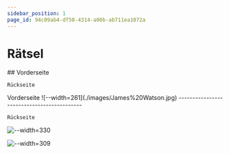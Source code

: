 ```yaml
---
sidebar_position: 1
page_id: 94c09ab4-df58-4314-a00b-ab711ea1072a
---
```



# Rätsel

<AdventureOptions>
  <AdventureOption label="![--width=305](./images/margaret-hamilton.jpeg)" nextGuessIn={5}>
    ## Vorderseite     

    Rückseite
  </AdventureOption>

  <AdventureOption label="B" nextGuessIn={60}>
    Vorderseite
    ![--width=261](./images/James%20Watson.jpg)
    -------------------------------------------

    Rückseite
  </AdventureOption>
</AdventureOptions>

![--width=330](./images/Marie-Curie.jpeg)

![--width=309](./images/Rosalind-Franklin.jpg)